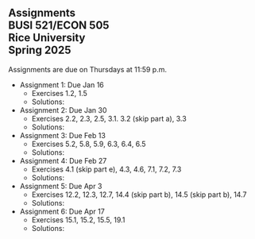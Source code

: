 ## Assignments<br>BUSI 521/ECON 505<br>Rice University<br>Spring 2025

Assignments are due on Thursdays at 11:59 p.m. 

- Assignment 1: Due Jan 16
  - Exercises 1.2, 1.5
  - Solutions: 
- Assignment 2: Due Jan 30
  - Exercises 2.2, 2.3, 2.5, 3.1. 3.2 (skip part a), 3.3
  - Solutions:
- Assignment 3: Due Feb 13 
  - Exercises 5.2, 5.8, 5.9, 6.3, 6.4, 6.5
  - Solutions:
- Assignment 4: Due Feb 27 
  - Exercises 4.1 (skip part e), 4.3, 4.6, 7.1, 7.2, 7.3
  - Solutions:
- Assignment 5: Due Apr 3
  - Exercises 12.2, 12.3, 12.7, 14.4 (skip part b), 14.5 (skip part b), 14.7
  - Solutions:
- Assignment 6: Due Apr 17
  - Exercises 15.1, 15.2,  15.5, 19.1
  - Solutions:



